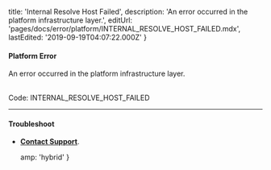 
  title: 'Internal Resolve Host Failed',
  description: 'An error occurred in the platform infrastructure layer.',
  editUrl: 'pages/docs/error/platform/INTERNAL_RESOLVE_HOST_FAILED.mdx',
  lastEdited: '2019-09-19T04:07:22.000Z'
}

#### Platform Error

An error occurred in the platform infrastructure layer.

<br />

<Note label={false}>
  Code: <InlineCode>INTERNAL_RESOLVE_HOST_FAILED</InlineCode>
</Note>

---

#### Troubleshoot

- **[Contact Support](mailto:support@zeit.co)**.


  amp: 'hybrid'
}
